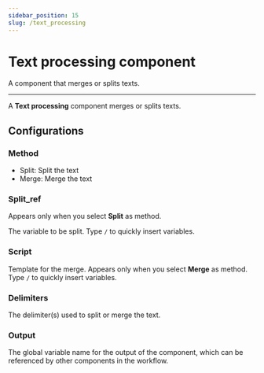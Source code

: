 ```yaml
---
sidebar_position: 15
slug: /text_processing
---
```


# Text processing component

A component that merges or splits texts.

---

A **Text processing** component merges or splits texts.

## Configurations

### Method

- Split: Split the text
- Merge: Merge the text

### Split_ref

Appears only when you select **Split** as method.

The variable to be split. Type `/` to quickly insert variables.

### Script 

Template for the merge. Appears only when you select **Merge** as method. Type `/` to quickly insert variables.

### Delimiters

The delimiter(s) used to split or merge the text.

### Output

The global variable name for the output of the component, which can be referenced by other components in the workflow.

